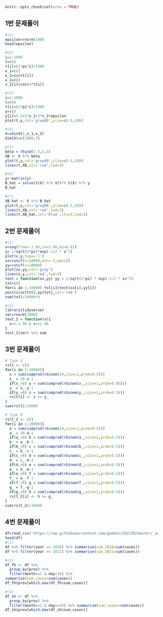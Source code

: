```r
knitr::opts_chunk$set(echo = TRUE)
```


## 1번 문제풀이
```r
#(1)
epsilon=rnorm(100)
head(epsilon)
```

```r
#(2)
i=1:1000
t=c()
t[i]=(2*pi*i)/1000
x_1=c()
x_1=sin(t[i])
x_2=c()
x_2[i]=cos(4*t[i])
```

```r
#(3)
i=1:1000
t=c()
t[i]=(2*pi*i)/1000
y=c()
y[i]=1.5+5*x_1+3*x_2+epsilon
plot(t,y,col='gray60',ylim=c(-5,10))
```

```r
#(4)
X=cbind(1,x_1,x_2)
dim(X)=c(1000,3)
```

```r
#(5)
beta = rbind(1.5,5,3)
XB <- X %*% beta
plot(t,y,col='gray60',ylim=c(-5,10))
lines(t,XB,col='red',lwd=3)
```

```r
#(6)
y<-matrix(y)
B_hat = solve(t(X) %*% X)%*% t(X) %*% y
B_hat
```

```r
#(7)
XB_hat <- X %*% B_hat
plot(t,y,col='gray60',ylim=c(-5,10))
lines(t,XB,col='red',lwd=3)
lines(t,XB_hat,col='blue',lty=2,lwd=2)
```

\newpage
## 2번 문제풀이
```r
#(1)
x=seq(from=-1.96,to=1.96,by=0.01)
y= 1/sqrt(2*pi)*exp(-1/2 * x^2)
plot(x,y,type='l')
xx=runif(n=10000,min=-2,max=2)
yy=runif(n=10000)
plot(xx,yy,col='gray')
lines(x,y,col='red',lwd=3)
test = function(xx,yy) yy < 1/sqrt(2*pi) * exp(-1/2 * xx^2)
tst=c()
for(i in 1:10000) tst[i]=test(xx[i],yy[i])
points(xx[tst],yy[tst],col='red')
sum(tst)/10000*4
```

```r
#(2)
library(tidyverse)
var=rnorm(1000)
test_2 = function(x){
  x>=-1.96 & x<=1.96
}
test_2(var) %>% sum
```

\newpage
## 3번 문제풀이
```r
# Type A
rslt <- c()
for(i in 1:10000){
  x = sum(cumprod(rbinom(20,size=1,prob=0.5)))
  x_ = 20-x-1
  if(x_>0) y = sum(cumprod(rbinom(x_,size=1,prob=0.95)))
  y_ = x_-y-1
  if(y_>0) z = sum(cumprod(rbinom(y_,size=1,prob=0.5))) 
  rslt[i] <- z >= y_
}
sum(rslt)/10000
```

```r
# Type B
rslt_2 <- c()
for(i in 1:10000){
  a = sum(cumprod(rbinom(20,size=1,prob=0.5)))
  a_ = 20-a-1
  if(a_>0) b = sum(cumprod(rbinom(a_,size=1,prob=0.5)))
  b_ = a_-b-1
  if(b_>0) c = sum(cumprod(rbinom(b_,size=1,prob=0.5))) 
  c_ = b_-c-1
  if(c_>0) d = sum(cumprod(rbinom(c_,size=1,prob=0.5))) 
  d_ = c_-d-1
  if(d_>0) e = sum(cumprod(rbinom(d_,size=1,prob=0.5))) 
  e_ = d_-e-1
  if(e_>0) f = sum(cumprod(rbinom(e_,size=1,prob=0.5))) 
  f_ = e_-f-1
  if(f_>0) g = sum(cumprod(rbinom(f_,size=1,prob=0.5))) 
  g_ = f_-g-1
  if(g_>0) h = sum(cumprod(rbinom(g_,size=1,prob=0.5))) 
  rslt_2[i] <- h >= g_
}
sum(rslt_2)/10000
```



\newpage
## 4번 문제풀이

```r
df=read_csv('https://raw.githubusercontent.com/guebin/2021IR/master/_notebooks/covid19.csv')
head(df)
#(1)
df %>% filter(year == 2020) %>% summarise(sum_2020=sum(cases))
df %>% filter(year == 2021) %>% summarise(sum_2021=sum(cases))
```

```r
#(2)
df_fh <- df %>% 
  group_by(prov) %>% 
  filter(month==2 & day<16) %>%           
summarise(sum_cases=sum(cases))
df_fh$prov[which.max(df_fh$sum_cases)]
```

```r
#(3)
df_sh <- df %>% 
  group_by(prov) %>% 
  filter(month==2 & day>=16) %>% summarise(sum_cases=sum(cases))
df_sh$prov[which.max(df_sh$sum_cases)]
```
